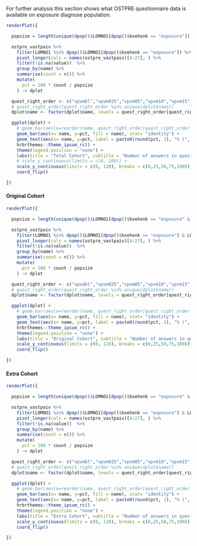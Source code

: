 

For further analysis this section shows what OSTPRE questionnaire data is available on exposure diagnose population.

```r
renderPlot({

  popsize = length(unique(dpop()$LOMNO1[dpop()$koehenk == "exposure"]))

  ostpre_vastpaiv %>%
    filter(LOMNO1 %in% dpop()$LOMNO1[dpop()$koehenk == "exposure"]) %>%
    pivot_longer(cols = names(ostpre_vastpaiv)[4:27], ) %>%
    filter(!is.na(value))  %>%
    group_by(name) %>%
    summarise(count = n()) %>%
    mutate(
      pct = 100 * count / popsize
    ) -> dplot

  quest_right_order <- c("vpvmbl","vpvm025","vpvm05","vpvm10","vpvm15","vpvm20","vpvm25","vpvm30", "vpvmcov", "vpvmfpsbl", "vpvmfps3y","vpvmkfpsbl","vpvmkfps12","vpvmkfps24" ,"vpvmkfpspt","mpvmbl","mpvm05","mpvm10","mpvm15","mpvm20","mpvm25","mpvm30","mpvmfpsbl","mpvmfps3y")
  # quest_right_order[quest_right_order %in% unique(dplot$name)]
  dplot$name <- factor(dplot$name, levels = quest_right_order[quest_right_order %in% unique(dplot$name)])

  ggplot(dplot) +
    # geom_bar(aes(x=reorder(name, quest_right_order[quest_right_order %in% unique(dplot$name)]), y=pct, fill = name), stat= "identity") +
    geom_bar(aes(x= name, y=pct, fill = name), stat= "identity") +
    geom_text(aes(x= name, y=pct, label = paste0(round(pct, 1), "% (", count, " answers)")), hjust = -.2) +
    hrbrthemes::theme_ipsum_rc() +
    theme(legend.position = "none") +
    labs(title = "Total Cohort", subtitle = "Number of answers in questionares" , x= "") +
    # scale_y_continuous(limits = c(0, 100)) +
    scale_y_continuous(limits = c(0, 120), breaks = c(0,25,50,75,100)) +
    coord_flip()

})

```

#### Original Cohort

```r
renderPlot({

  popsize = length(unique(dpop()$LOMNO1[dpop()$koehenk == "exposure" & dpop()$LOMNO1 < 30000]))

  ostpre_vastpaiv %>%
    filter(LOMNO1 %in% dpop()$LOMNO1[dpop()$koehenk == "exposure"] & LOMNO1 < 30000) %>%
    pivot_longer(cols = names(ostpre_vastpaiv)[4:27], ) %>%
    filter(!is.na(value))  %>%
    group_by(name) %>%
    summarise(count = n()) %>%
    mutate(
      pct = 100 * count / popsize
    ) -> dplot

  quest_right_order <- c("vpvmbl","vpvm025","vpvm05","vpvm10","vpvm15","vpvm20","vpvm25","vpvm30", "vpvmcov", "vpvmfpsbl", "vpvmfps3y","vpvmkfpsbl","vpvmkfps12","vpvmkfps24" ,"vpvmkfpspt","mpvmbl","mpvm05","mpvm10","mpvm15","mpvm20","mpvm25","mpvm30","mpvmfpsbl","mpvmfps3y")
  # quest_right_order[quest_right_order %in% unique(dplot$name)]
  dplot$name <- factor(dplot$name, levels = quest_right_order[quest_right_order %in% unique(dplot$name)])

  ggplot(dplot) +
    # geom_bar(aes(x=reorder(name, quest_right_order[quest_right_order %in% unique(dplot$name)]), y=pct, fill = name), stat= "identity") +
    geom_bar(aes(x= name, y=pct, fill = name), stat= "identity") +
    geom_text(aes(x= name, y=pct, label = paste0(round(pct, 1), "% (", count, " answers)")), hjust = -.2) +
    hrbrthemes::theme_ipsum_rc() +
    theme(legend.position = "none") +
    labs(title = "Original Cohort", subtitle = "Number of answers in questionares" , x= "") +
    scale_y_continuous(limits = c(0, 120), breaks = c(0,25,50,75,100)) +
    coord_flip()

})

```

#### Extra Cohort


```r
renderPlot({

  popsize = length(unique(dpop()$LOMNO1[dpop()$koehenk == "exposure" & dpop()$LOMNO1 >= 30000]))

  ostpre_vastpaiv %>%
    filter(LOMNO1 %in% dpop()$LOMNO1[dpop()$koehenk == "exposure"] & LOMNO1 >= 30000) %>%
    pivot_longer(cols = names(ostpre_vastpaiv)[4:27], ) %>%
    filter(!is.na(value))  %>%
    group_by(name) %>%
    summarise(count = n()) %>%
    mutate(
      pct = 100 * count / popsize
    ) -> dplot

  quest_right_order <- c("vpvmbl","vpvm025","vpvm05","vpvm10","vpvm15","vpvm20","vpvm25","vpvm30", "vpvmcov", "vpvmfpsbl", "vpvmfps3y","vpvmkfpsbl","vpvmkfps12","vpvmkfps24" ,"vpvmkfpspt","mpvmbl","mpvm05","mpvm10","mpvm15","mpvm20","mpvm25","mpvm30","mpvmfpsbl","mpvmfps3y")
  # quest_right_order[quest_right_order %in% unique(dplot$name)]
  dplot$name <- factor(dplot$name, levels = quest_right_order[quest_right_order %in% unique(dplot$name)])

  ggplot(dplot) +
    # geom_bar(aes(x=reorder(name, quest_right_order[quest_right_order %in% unique(dplot$name)]), y=pct, fill = name), stat= "identity") +
    geom_bar(aes(x= name, y=pct, fill = name), stat= "identity") +
    geom_text(aes(x= name, y=pct, label = paste0(round(pct, 1), "% (", count, " answers)")), hjust = -.2) +
    hrbrthemes::theme_ipsum_rc() +
    theme(legend.position = "none") +
    labs(title = "Extra Cohort", subtitle = "Number of answers in questionares" , x= "") +
    scale_y_continuous(limits = c(0, 120), breaks = c(0,25,50,75,100)) +
    coord_flip()

})

```

